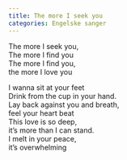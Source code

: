 ```yaml
---
title: The more I seek you
categories: Engelske sanger
---
```


The more I seek you,  
The more I find you  
The more I find you,  
the more I love you

I wanna sit at your feet  
Drink from the cup in your hand.  
Lay back against you and breath,  
feel your heart beat  
This love is so deep,  
it's more than I can stand.  
I melt in your peace,  
it's overwhelming
